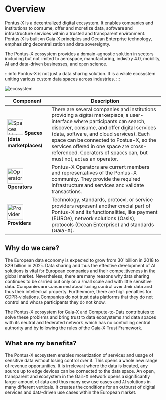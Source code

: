 # Overview

Pontus-X is a decentralized digital ecosystem. It enables companies and institutions to consume, offer and monetize data, software and infrastructure services within a trusted and transparent environment. Pontus-X is built on Gaia-X principles and Ocean Enterprise technology, emphasizing decentralization and data sovereignty.

The Pontus-X ecosystem provides a domain-agnostic solution in sectors including but not limited to aerospace, manufacturing, industry 4.0, mobility, AI and data-driven businesses, and open science.

:::info
Pontus-X is not just a data sharing solution. It is a whole ecosystem uniting various custom data spaces across industries.
:::

![ecosystem](/images/pontus-x-ecosystem.jpg)

| **Component** | **Description** |
|------|-------------|
| <img src="/images/spaces-icon.png" alt="Spaces (data marketplaces)" width="50"/> **Spaces (data marketplaces)** | There are several companies and institutions providing a digital marketplace, a user-interface where participants can search, discover, consume, and offer digital services (data, software, and cloud services). Each space can be connected to Pontus-X, so the services offered in one space are cross-referenced. Operators of spaces can, but must not, act as an operator. |
| <img src="/images/operators-icon.png" alt="Operators" width="50"/> **Operators** | Pontus-X Operators are current members and representatives of the Pontus-X community. They provide the required infrastructure and services and validate transactions. |
| <img src="/images/providers-icon.png" alt="Providers" width="50"/> **Providers** | Technology, standards, protocol, or service providers represent another crucial part of Pontus-X and its functionalities, like payment (EUROe), network solutions (Oasis), protocols (Ocean Enterprise) and standards (Gaia-X). |

## Why do we care?
The European data economy is expected to grow from 301 billion in 2018 to 829 billion in 2025. Data sharing and thus the effective development of AI solutions is vital for European companies and their competitiveness in the global market. Nevertheless, there are many reasons why data sharing continues to be carried out only on a small scale and with little sensitive data. Companies are concerned about losing control over their data and thus their intellectual property. Furthermore, there are high penalties for GDPR-violations. Companies do not trust data platforms that they do not control and whose participants they do not know.

The Pontus-X ecosystem for Gaia-X and Compute-to-Data contributes to solve these problems and bring trust to data ecosystems and data spaces with its neutral and federated network, which has no controlling central authority and by following the rules of the Gaia-X Trust Framework.

## What are my benefits?
The Pontus-X ecosystem enables monetization of services and usage of sensitive data without losing control over it. This opens a whole new range of revenue opportunities. It is irrelevant where the data is located, any source up to edge devices can be connected to the data space. An open, transparent and ecosystem in the Gaia-X network opens a significantly larger amount of data and thus many new use cases and AI solutions in many different verticals. It creates the conditions for an outburst of digital services and data-driven use cases within the European market.
